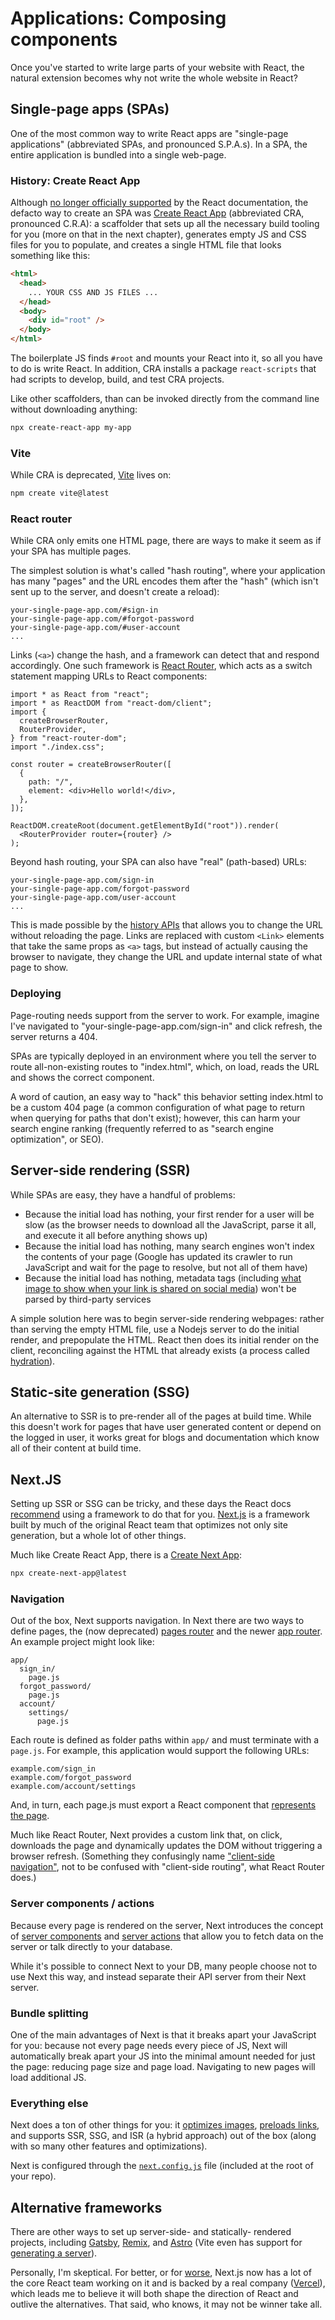 
# Applications: Composing components

<ByLine />

Once you've started to write large parts of your website with React, the natural extension becomes why not write the whole website in React?

## Single-page apps (SPAs)

One of the most common way to write React apps are "single-page applications" (abbreviated SPAs, and pronounced S.P.A.s). In a SPA, the entire application is bundled into a single web-page.

### History: Create React App

Although [no longer officially supported](https://github.com/reactjs/react.dev/pull/5487#issuecomment-1409720741) by the React documentation, the defacto way to create an SPA was [Create React App](https://create-react-app.dev/docs/getting-started) (abbreviated CRA, pronounced C.R.A): a scaffolder that sets up all the necessary build tooling for you (more on that in the next chapter), generates empty JS and CSS files for you to populate, and creates a single HTML file that looks something like this:

```html
<html>
  <head>
    ... YOUR CSS AND JS FILES ...
  </head>
  <body>
    <div id="root" />
  </body>
</html>
```

The boilerplate JS finds `#root` and mounts your React into it, so all you have to do is write React. In addition, CRA installs a package `react-scripts` that had scripts to develop, build, and test CRA projects.

Like other scaffolders, than can be invoked directly from the command line without downloading anything: 

```bash
npx create-react-app my-app
```

### Vite 

While CRA is deprecated, [Vite](https://vitejs.dev/guide/) lives on:

```bash
npm create vite@latest
```

### React router

While CRA only emits one HTML page, there are ways to make it seem as if your SPA has multiple pages. 

The simplest solution is what's called "hash routing", where your application has many "pages" and the URL encodes them after the "hash" (which isn't sent up to the server, and doesn't create a reload):

```
your-single-page-app.com/#sign-in
your-single-page-app.com/#forgot-password
your-single-page-app.com/#user-account
...
```

Links (`<a>`) change the hash, and a framework can detect that and respond accordingly. One such framework is [React Router](https://reactrouter.com/en/main/start/tutorial), which acts as a switch statement mapping URLs to React components:

```tsx 
import * as React from "react";
import * as ReactDOM from "react-dom/client";
import {
  createBrowserRouter,
  RouterProvider,
} from "react-router-dom";
import "./index.css";

const router = createBrowserRouter([
  {
    path: "/",
    element: <div>Hello world!</div>,
  },
]);

ReactDOM.createRoot(document.getElementById("root")).render(
  <RouterProvider router={router} />
);
```

Beyond hash routing, your SPA can also have "real" (path-based) URLs:

```
your-single-page-app.com/sign-in
your-single-page-app.com/forgot-password
your-single-page-app.com/user-account
...
```

This is made possible by the [history APIs](https://developer.mozilla.org/en-US/docs/Web/API/History_API) that allows you to change the URL without reloading the page. Links are replaced with custom `<Link>` elements that take the same props as `<a>` tags, but instead of actually causing the browser to navigate, they change the URL and update internal state of what page to show.

### Deploying

Page-routing needs support from the server to work. For example, imagine I've navigated to "your-single-page-app.com/sign-in" and click refresh, the server returns a 404. 

SPAs are typically deployed in an environment where you tell the server to route all-non-existing routes to "index.html", which, on load, reads the URL and shows the correct component. 

A word of caution, an easy way to "hack" this behavior setting index.html to be a custom 404 page (a common configuration of what page to return when querying for paths that don't exist); however, this can harm your search engine ranking (frequently referred to as "search engine optimization", or SEO). 

## Server-side rendering (SSR)

While SPAs are easy, they have a handful of problems: 

 - Because the initial load has nothing, your first render for a user will be slow (as the browser needs to download all the JavaScript, parse it all, and execute it all before anything shows up)
 - Because the initial load has nothing, many search engines won't index the contents of your page (Google has updated its crawler to run JavaScript and wait for the page to resolve, but not all of them have)
 - Because the initial load has nothing, metadata tags (including [what image to show when your link is shared on social media](https://ogp.me/)) won't be parsed by third-party services

A simple solution here was to begin server-side rendering webpages: rather than serving the empty HTML file, use a Nodejs server to do the initial render, and prepopulate the HTML. React then does its initial render on the client, reconciling against the HTML that already exists (a process called [hydration](https://react.dev/reference/react-dom/client/hydrateRoot)).

## Static-site generation (SSG)

An alternative to SSR is to pre-render all of the pages at build time. While this doesn't work for pages that have user generated content or depend on the logged in user, it works great for blogs and documentation which know all of their content at build time. 

## Next.JS

Setting up SSR or SSG can be tricky, and these days the React docs [recommend](https://react.dev/learn/start-a-new-react-project) using a framework to do that for you. [Next.js](https://nextjs.org/) is a framework built by much of the original React team that optimizes not only site generation, but a whole lot of other things. 

Much like Create React App, there is a [Create Next App](https://nextjs.org/docs/app/api-reference/create-next-app): 

```bash
npx create-next-app@latest
```

### Navigation

Out of the box, Next supports navigation. In Next there are two ways to define pages, the (now deprecated) [pages router](https://nextjs.org/docs/pages) and the newer [app router](https://nextjs.org/docs/app/building-your-application/routing). An example project might look like: 

```
app/
  sign_in/
    page.js
  forgot_password/
    page.js
  account/
    settings/
      page.js
```

Each route is defined as folder paths within `app/` and must terminate with a `page.js`. For example, this application would support the following URLs:

```
example.com/sign_in
example.com/forgot_password
example.com/account/settings
```

And, in turn, each page.js must export a React component that [represents the page](https://nextjs.org/docs/app/building-your-application/routing/pages-and-layouts). 

Much like React Router, Next provides a custom link that, on click, downloads the page and dynamically updates the DOM without triggering a browser refresh. (Something they confusingly name ["client-side navigation"](https://nextjs.org/learn-pages-router/basics/navigate-between-pages/client-side), not to be confused with "client-side routing", what React Router does.)

### Server components / actions

Because every page is rendered on the server, Next introduces the concept of [server components](https://nextjs.org/docs/app/building-your-application/rendering/server-components) and [server actions](https://nextjs.org/docs/app/building-your-application/data-fetching/server-actions-and-mutations) that allow you to fetch data on the server or talk directly to your database. 

While it's possible to connect Next to your DB, many people choose not to use Next this way, and instead separate their API server from their Next server. 

### Bundle splitting

One of the main advantages of Next is that it breaks apart your JavaScript for you: because not every page needs every piece of JS, Next will automatically break apart your JS into the minimal amount needed for just the page: reducing page size and page load. Navigating to new pages will load additional JS.

### Everything else

Next does a ton of other things for you: it [optimizes images](https://nextjs.org/docs/app/building-your-application/optimizing/images), [preloads links](https://nextjs.org/docs/app/building-your-application/routing/linking-and-navigating#link-component), and supports SSR, SSG, and ISR (a hybrid approach) out of the box (along with so many other features and optimizations).

Next is configured through the [`next.config.js`](https://nextjs.org/docs/app/api-reference/next-config-js) file (included at the root of your repo).

## Alternative frameworks

There are other ways to set up server-side- and statically- rendered projects, including [Gatsby](https://www.gatsbyjs.com/), [Remix](https://remix.run/), and [Astro](https://astro.build/) (Vite even has support for [generating a server](https://vitejs.dev/guide/ssr.html)).

Personally, I'm skeptical. For better, or for [worse](https://blog.cassidoo.co/post/annoyed-at-react/), Next.js now has a lot of the core React team working on it and is backed by a real company ([Vercel](https://vercel.com/)), which leads me to believe it will both shape the direction of React and outlive the alternatives. That said, who knows, it may not be winner take all.